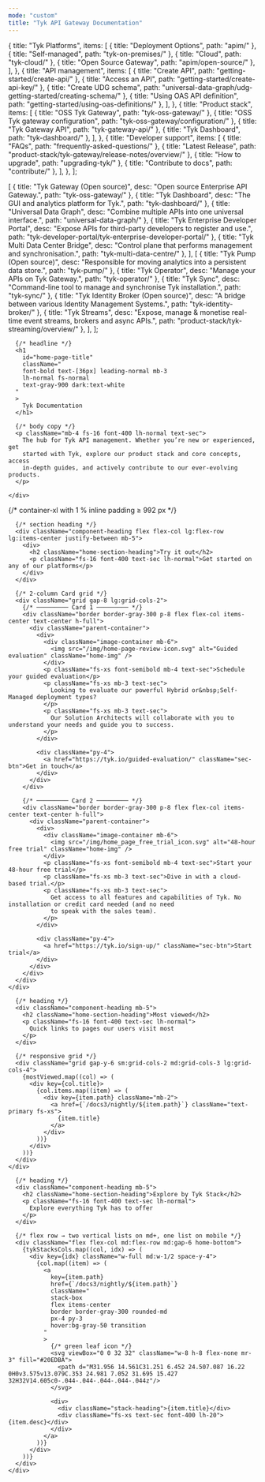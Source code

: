 ```yaml
---
mode: "custom"
title: "Tyk API Gateway Documentation"
---
```

  {
    title: "Tyk Platforms",
    items: [
      { title: "Deployment Options",            path: "apim/" },
      { title: "Self-managed",                  path: "tyk-on-premises/" },
      { title: "Cloud",                         path: "tyk-cloud/" },
      { title: "Open Source Gateway",           path: "apim/open-source/" },
    ],
  },
  {
    title: "API management",
    items: [
      { title: "Create API",                    path: "getting-started/create-api/" },
      { title: "Access an API",                 path: "getting-started/create-api-key/" },
      { title: "Create UDG schema",             path: "universal-data-graph/udg-getting-started/creating-schema/" },
      { title: "Using OAS API definition",      path: "getting-started/using-oas-definitions/" },
    ],
  },
  {
    title: "Product stack",
    items: [
      { title: "OSS Tyk Gateway",               path: "tyk-oss-gateway/" },
      { title: "OSS Tyk gateway configuration", path: "tyk-oss-gateway/configuration/" },
      { title: "Tyk Gateway API",               path: "tyk-gateway-api/" },
      { title: "Tyk Dashboard",                 path: "tyk-dashboard/" },
    ],
  },
  {
    title: "Developer support",
    items: [
      { title: "FAQs",                          path: "frequently-asked-questions/" },
      { title: "Latest Release",                path: "product-stack/tyk-gateway/release-notes/overview/" },
      { title: "How to upgrade",                path: "upgrading-tyk/" },
      { title: "Contribute to docs",            path: "contribute/" },
    ],
  },
];

  [
    { title: "Tyk Gateway (Open source)",          desc: "Open source Enterprise API Gateway.",                                         path: "tyk-oss-gateway/" },
    { title: "Tyk Dashboard",                      desc: "The GUI and analytics platform for Tyk.",                                    path: "tyk-dashboard/" },
    { title: "Universal Data Graph",               desc: "Combine multiple APIs into one universal interface.",                        path: "universal-data-graph/" },
    { title: "Tyk Enterprise Developer Portal",    desc: "Expose APIs for third-party developers to register and use.",                path: "tyk-developer-portal/tyk-enterprise-developer-portal/" },
    { title: "Tyk Multi Data Center Bridge",       desc: "Control plane that performs management and synchronisation.",                path: "tyk-multi-data-centre/" },
  ],
  [
    { title: "Tyk Pump (Open source)",             desc: "Responsible for moving analytics into a persistent data store.",             path: "tyk-pump/" },
    { title: "Tyk Operator",                       desc: "Manage your APIs on Tyk Gateway.",                                           path: "tyk-operator/" },
    { title: "Tyk Sync",                           desc: "Command-line tool to manage and synchronise Tyk installation.",              path: "tyk-sync/" },
    { title: "Tyk Identity Broker (Open source)",  desc: "A bridge between various Identity Management Systems.",                      path: "tyk-identity-broker/" },
    { title: "Tyk Streams",                        desc: "Expose, manage & monetise real-time event streams, brokers and async APIs.", path: "product-stack/tyk-streaming/overview/" },
  ],
];

<div className="home-container">

  <div className="banner border border-[#dee2e6]  overflow-hidden">
    <div className="max-w-7xl mx-auto px-4 lg:px-[1%] py-8 section-padding">

      {/* headline */}
      <h1
        id="home-page-title"
        className="
        font-bold text-[36px] leading-normal mb-3
        lh-normal fs-normal
        text-gray-900 dark:text-white
      "
      >
        Tyk Documentation
      </h1>

      {/* body copy */}
      <p className="mb-4 fs-16 font-400 lh-normal text-sec">
        The hub for Tyk API management. Whether you’re new or experienced, get
        started with Tyk, explore our product stack and core concepts, access
        in-depth guides, and actively contribute to our ever-evolving products.
      </p>

    </div>
  </div>
  <section className="home-section mt-10">
    {/* container-xl with 1 % inline padding ≥ 992 px */}
    <div className="max-w-7xl mx-auto px-4 lg:px-[1%]">

      {/* section heading */}
      <div className="component-heading flex flex-col lg:flex-row lg:items-center justify-between mb-5">
        <div>
          <h2 className="home-section-heading">Try it out</h2>
          <p className="fs-16 font-400 text-sec lh-normal">Get started on any of our platforms</p>
        </div>
      </div>

      {/* 2-column Card grid */}
      <div className="grid gap-8 lg:grid-cols-2">
        {/* ───────── Card 1 ───────── */}
        <div className="border border-gray-300 p-8 flex flex-col items-center text-center h-full">
          <div className="parent-container">
            <div>
              <div className="image-container mb-6">
                <img src="/img/home-page-review-icon.svg" alt="Guided evaluation" className="home-img" />
              </div>
              <p className="fs-xs font-semibold mb-4 text-sec">Schedule your guided evaluation</p>
              <p className="fs-xs mb-3 text-sec">
                Looking to evaluate our powerful Hybrid or&nbsp;Self-Managed deployment types?
              </p>
              <p className="fs-xs mb-3 text-sec">
                Our Solution Architects will collaborate with you to understand your needs and guide you to success.
              </p>
            </div>

            <div className="py-4">
              <a href="https://tyk.io/guided-evaluation/" className="sec-btn">Get in touch</a>
            </div>
          </div>
        </div>

        {/* ───────── Card 2 ───────── */}
        <div className="border border-gray-300 p-8 flex flex-col items-center text-center h-full">
          <div className="parent-container">
            <div>
              <div className="image-container mb-6">
                <img src="/img/home_page_free_trial_icon.svg" alt="48-hour free trial" className="home-img" />
              </div>
              <p className="fs-xs font-semibold mb-4 text-sec">Start your 48-hour free trial</p>
              <p className="fs-xs mb-3 text-sec">Dive in with a cloud-based trial.</p>
              <p className="fs-xs mb-3 text-sec">
                Get access to all features and capabilities of Tyk. No installation or credit card needed (and no need
                to speak with the sales team).
              </p>
            </div>

            <div className="py-4">
              <a href="https://tyk.io/sign-up/" className="sec-btn">Start trial</a>
            </div>
          </div>
        </div>
      </div>
    </div>
  </section>

  <section className="home-section mt-10">
    <div className="max-w-7xl mx-auto px-4 lg:px-[1%]">

      {/* heading */}
      <div className="component-heading mb-5">
        <h2 className="home-section-heading">Most viewed</h2>
        <p className="fs-16 font-400 text-sec lh-normal">
          Quick links to pages our users visit most
        </p>
      </div>

      {/* responsive grid */}
      <div className="grid gap-y-6 sm:grid-cols-2 md:grid-cols-3 lg:grid-cols-4">
        {mostViewed.map((col) => (
          <div key={col.title}>
            {col.items.map((item) => (
              <div key={item.path} className="mb-2">
                <a href={`/docs3/nightly/${item.path}`} className="text-primary fs-xs">
                  {item.title}
                </a>
              </div>
            ))}
          </div>
        ))}
      </div>
    </div>
  </section>

  <section className="home-section explore-section mt-10">
    <div className="max-w-7xl mx-auto px-4 lg:px-[1%]">

      {/* heading */}
      <div className="component-heading mb-5">
        <h2 className="home-section-heading">Explore by Tyk Stack</h2>
        <p className="fs-16 font-400 text-sec lh-normal">
          Explore everything Tyk has to offer
        </p>
      </div>

      {/* flex row → two vertical lists on md+, one list on mobile */}
      <div className="flex flex-col md:flex-row md:gap-6 home-bottom">
        {tykStacksCols.map((col, idx) => (
          <div key={idx} className="w-full md:w-1/2 space-y-4">
            {col.map((item) => (
              <a
                key={item.path}
                href={`/docs3/nightly/${item.path}`}
                className="
                stack-box
                flex items-center
                border border-gray-300 rounded-md
                px-4 py-3
                hover:bg-gray-50 transition
              "
              >
                {/* green leaf icon */}
                <svg viewBox="0 0 32 32" className="w-8 h-8 flex-none mr-3" fill="#20EDBA">
                  <path d="M31.956 14.561C31.251 6.452 24.507.087 16.22 0H0v3.575v13.079C.353 24.981 7.052 31.695 15.427 32H32V14.605c0-.044-.044-.044-.044-.044z"/>
                </svg>

                <div>
                  <div className="stack-heading">{item.title}</div>
                  <div className="fs-xs text-sec font-400 lh-20">{item.desc}</div>
                </div>
              </a>
            ))}
          </div>
        ))}
      </div>
    </div>
  </section>



</div>
